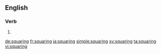 ==English==

===Verb===
{{head|en}}

# {{present participle of|square|lang=en}}

[[de:squaring]]
[[fr:squaring]]
[[ja:squaring]]
[[simple:squaring]]
[[sv:squaring]]
[[ta:squaring]]
[[vi:squaring]]